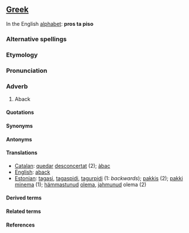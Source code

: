 ==[[Greek]]==

In the English [[alphabet]]: '''pros ta piso'''

===Alternative spellings===

===Etymology===

===Pronunciation===

===Adverb===

#Aback

====Quotations====

====Synonyms====

====Antonyms====

====Translations====

*[[Catalan]]: [[quedar]] [[desconcertat]] (2); [[àbac]]
*[[English]]: [[aback]]
*[[Estonian]]: [[tagasi]], [[tagaspidi]], [[tagurpidi]] (1: ''backwards''); [[pakkis]] (2); [[pakki]] [[minema]] (1); [[hämmastunud]] [[olema]], [[jahmunud]] olema (2)

====Derived terms====

====Related terms====

====References====